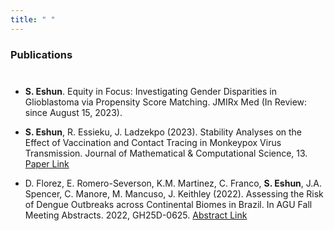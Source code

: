```yaml
---
title: " "
---
```



### Publications

<div style="height: 10px;"></div>

- **S. Eshun**. Equity in Focus: Investigating Gender Disparities in Glioblastoma via Propensity Score Matching. JMIRx Med (In Review: since August 15, 2023).

- **S. Eshun**, R. Essieku, J. Ladzekpo (2023). Stability Analyses on the Effect of Vaccination and Contact Tracing in Monkeypox Virus Transmission. Journal of Mathematical \& Computational Science, 13. [Paper Link](https://doi.org/10.28919/jmcs/8038)

- D. Florez, E. Romero-Severson, K.M. Martinez, C. Franco, **S. Eshun**, J.A. Spencer, C. Manore, M. Mancuso, J. Keithley (2022). Assessing the Risk of Dengue Outbreaks across Continental Biomes in Brazil. In AGU Fall Meeting Abstracts. 2022, GH25D-0625. [Abstract Link](https://ui.adsabs.harvard.edu/abs/2022AGUFMGH25D0625F/abstract)


